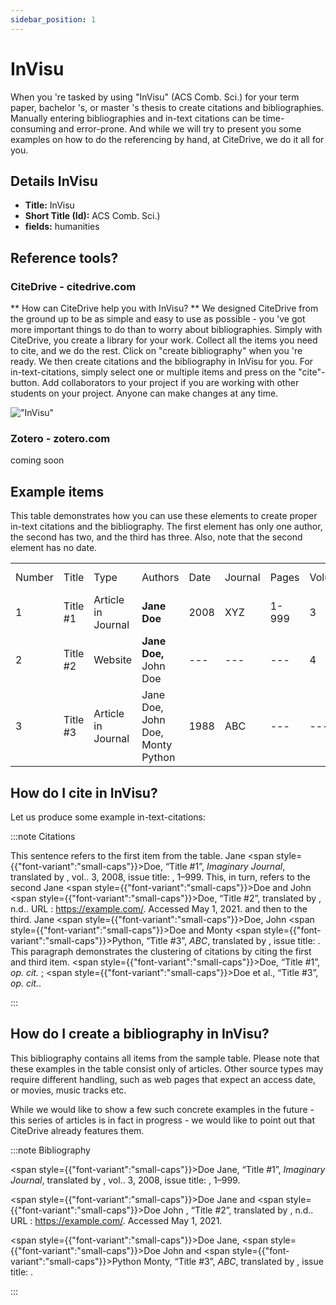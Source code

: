 ```yaml
---
sidebar_position: 1
---
```


# InVisu

When you 're tasked by using "InVisu" (ACS Comb. Sci.) for your term paper, bachelor 's, or master 's thesis to create citations and bibliographies.
Manually entering bibliographies and in-text citations can be time-consuming and error-prone. And while we will try to present you some examples on how to do the referencing by hand, at CiteDrive, we do it all for you.

## Details  InVisu
* **Title:** InVisu
* **Short Title (Id):** ACS Comb. Sci.)
* **fields:** humanities

## Reference tools?
### CiteDrive - citedrive.com
** How can CiteDrive help you with InVisu? **
We designed CiteDrive from the ground up to be as simple and easy to use as possible - you 've got more important things to do than to worry about bibliographies. Simply with CiteDrive, you create a library for your work. Collect all the items you need to cite, and we do the rest. Click on "create bibliography" when you 're ready. We then create citations and the bibliography in InVisu for you. For in-text-citations, simply select one or multiple items and press on the "cite"-button. Add collaborators to your project if you are working with other students on your project. Anyone can make changes at any time.


!["InVisu"](images/invisu.svg "Choose InVisu in the CiteDrive App")

### Zotero - zotero.com

coming soon

## Example items

This table demonstrates how you can use these elements to create proper in-text citations and the bibliography. The first element has only one author, the second has two, and the third has three. Also, note that the second element has no date.


<table>
  <tr>
   <td>Number
   </td>
   <td>Title
   </td>
   <td>Type
   </td>
   <td>Authors
   </td>
   <td>Date
   </td>
   <td>Journal
   </td>
   <td>Pages
   </td>
   <td>Volume
   </td>
   <td>Issue
   </td>
   <td>Access Date
   </td>
  </tr>
  <tr>
   <td>1
   </td>
   <td>Title #1
   </td>
   <td>Article in Journal
   </td>
   <td><strong>Jane Doe</strong>
   </td>
   <td>2008
   </td>
   <td>XYZ
   </td>
   <td>1-999
   </td>
   <td>3
   </td>
   <td>2
   </td>
   <td>--
   </td>
  </tr>
  <tr>
   <td>
2
   </td>
   <td>Title #2
   </td>
   <td>Website
   </td>
   <td><strong>Jane Doe, </strong>John Doe
   </td>
   <td>---
   </td>
   <td>---
   </td>
   <td>---
   </td>
   <td>4
   </td>
   <td>---
   </td>
   <td>2020-05-01
   </td>
  </tr>
  <tr>
   <td>3
   </td>
   <td>Title #3
   </td>
   <td>Article in Journal
   </td>
   <td>Jane Doe, John Doe, Monty Python
   </td>
   <td>1988
   </td>
   <td>ABC
   </td>
   <td>---
   </td>
   <td>---
   </td>
   <td>16
   </td>
   <td>---
   </td>
  </tr>
</table>



## How do I cite in  InVisu?

Let us produce some example in-text-citations:

:::note Citations


This sentence refers to the first item from the table. Jane <span style={{"font-variant":"small-caps"}}>Doe</span>, “Title #1”, <i>Imaginary Journal</i>, translated by , vol.. 3, 2008, issue title: , 1–999. This, in turn, refers to the second Jane <span style={{"font-variant":"small-caps"}}>Doe</span> and John  <span style={{"font-variant":"small-caps"}}>Doe</span>, “Title #2”, translated by , n.d.. URL : https://example.com/. Accessed  May 1, 2021.
and then to the third.  Jane <span style={{"font-variant":"small-caps"}}>Doe</span>, John <span style={{"font-variant":"small-caps"}}>Doe</span> and Monty <span style={{"font-variant":"small-caps"}}>Python</span>, “Title #3”, <i>ABC</i>, translated by , issue title: .
This paragraph demonstrates the clustering of citations by citing the first and third item. <span style={{"font-variant":"small-caps"}}>Doe</span>, “Title #1”, <i>op. cit.</i> ; <span style={{"font-variant":"small-caps"}}>Doe</span> et al., “Title #3”, <i>op. cit.</i>.

:::

## How do I create a bibliography in InVisu?

This bibliography contains all items from the sample table. Please note that these examples in the table consist only of articles. Other source types may require different handling, such as web pages that expect an access date, or movies, music tracks etc.

While we would like to show a few such concrete examples in the future - this series of articles is in fact in progress - we would like to point out that CiteDrive already features them.

:::note Bibliography

<span style={{"font-variant":"small-caps"}}>Doe</span> Jane, “Title #1”, <i>Imaginary Journal</i>, translated by , vol.. 3, 2008, issue title: , 1–999.

<span style={{"font-variant":"small-caps"}}>Doe</span> Jane and <span style={{"font-variant":"small-caps"}}>Doe</span> John , “Title #2”, translated by , n.d.. URL : https://example.com/. Accessed  May 1, 2021.

<span style={{"font-variant":"small-caps"}}>Doe</span> Jane, <span style={{"font-variant":"small-caps"}}>Doe</span> John and <span style={{"font-variant":"small-caps"}}>Python</span> Monty, “Title #3”, <i>ABC</i>, translated by , issue title: .



:::


        